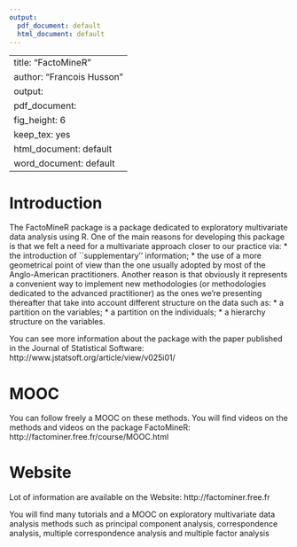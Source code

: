 ```yaml
---
output:
  pdf_document: default
  html_document: default
---
```

<!--
%\VignetteEngine{knitr::knitr}
%\VignetteIndexEntry{FactoMineR}
-->

---
title: "FactoMineR"
author: "Francois Husson"
output:
  pdf_document:
    fig_height: 6
    keep_tex: yes
  html_document: default
  word_document: default
---


# Introduction

The FactoMineR package is a package dedicated to exploratory multivariate data analysis using R. 
One of the main reasons for developing this package is that we felt a need for a multivariate
approach closer to our practice via:
* the introduction of ``supplementary'' information;
* the use of a more geometrical point of view than the one
usually adopted by most of the Anglo-American practitioners.
Another reason is that obviously it represents a convenient way to
implement new methodologies (or methodologies dedicated to the
advanced practitioner) as the ones we're presenting thereafter
that take into account different structure on the data such as:
* a partition on the variables;
* a partition on the individuals;
* a hierarchy structure on the variables.

You can see more information about the package with the paper published in 
the Journal of Statistical Software: 
http://www.jstatsoft.org/article/view/v025i01/

# MOOC

You can follow freely a MOOC on these methods. You will find videos on the methods and videos on the package FactoMineR:
http://factominer.free.fr/course/MOOC.html

# Website

Lot of information are available on the Website:
http://factominer.free.fr

You will find many tutorials and a MOOC on exploratory multivariate data analysis methods such as principal component analysis, correspondence analysis, multiple correspondence analysis and multiple factor analysis

